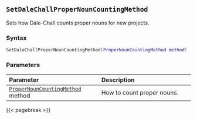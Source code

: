 ## `SetDaleChallProperNounCountingMethod`

Sets how Dale-Chall counts proper nouns for new projects.

### Syntax {-}

``` .lua
SetDaleChallProperNounCountingMethod(ProperNounCountingMethod method)
```

### Parameters {-}

**Parameter** | **Description**
| :-- | :-- |
| [`ProperNounCountingMethod`](#propernouncountingmethod) method | How to count proper nouns. |

{{< pagebreak >}}